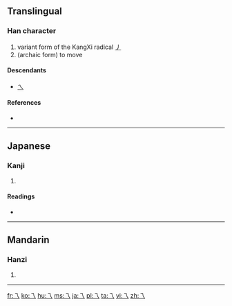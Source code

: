 {{also|乀|ㄟ|へ}}
==Translingual==

===Han character===
{{Han char|rn=4|rad=丿|as=00|sn=1|var=1|four=|canj=一人 (MO), XX一人 (XXMO)}}

# variant form of the KangXi radical [[Index:Chinese radical/丿|丿]]
# (archaic form) to move

====Descendants====
*[[ㄟ]]

====References====
* {{Han ref|kx=0081.090|dkj=00109|dj=0164.100|hdz=10048.030|uh=4E41|ud=20033}}

----

==Japanese==

===Kanji===
{{ja-kanji|grade=uc|rs=丿00}}

# {{defn|lang=ja|sort=丿00}}

====Readings====
* {{ja-readings|on=[[い]] (i)|kun=[[ながれる]] (nagareru)}}

----

==Mandarin==

===Hanzi===
{{cmn-hanzi|pin=[[yí]] ([[yi2]])|wg=i<sup>2</sup>}}

# {{defn|lang=cmn|sort=丿00}}

----

[[fr:乁]]
[[ko:乁]]
[[hu:乁]]
[[ms:乁]]
[[ja:乁]]
[[pl:乁]]
[[ta:乁]]
[[vi:乁]]
[[zh:乁]]